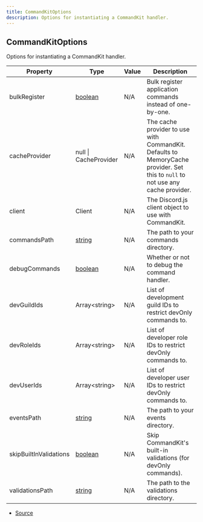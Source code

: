 ```yaml
---
title: CommandKitOptions
description: Options for instantiating a CommandKit handler.
---
```


## CommandKitOptions

Options for instantiating a CommandKit handler.

| Property | Type | Value | Description |
| ----------- | ----------- | ----------- | ----------- |
| bulkRegister | [boolean](https://developer.mozilla.org/en-US/docs/Web/JavaScript/Reference/Global_Objects/Boolean) | N/A | Bulk register application commands instead of one-by-one. |
| cacheProvider | null \| CacheProvider | N/A | The cache provider to use with CommandKit. Defaults to MemoryCache provider. Set this to `null` to not use any cache provider. |
| client | Client | N/A | The Discord.js client object to use with CommandKit. |
| commandsPath | [string](https://developer.mozilla.org/en-US/docs/Web/JavaScript/Reference/Global_Objects/String) | N/A | The path to your commands directory. |
| debugCommands | [boolean](https://developer.mozilla.org/en-US/docs/Web/JavaScript/Reference/Global_Objects/Boolean) | N/A | Whether or not to debug the command handler. |
| devGuildIds | Array\<string> | N/A | List of development guild IDs to restrict devOnly commands to. |
| devRoleIds | Array\<string> | N/A | List of developer role IDs to restrict devOnly commands to. |
| devUserIds | Array\<string> | N/A | List of developer user IDs to restrict devOnly commands to. |
| eventsPath | [string](https://developer.mozilla.org/en-US/docs/Web/JavaScript/Reference/Global_Objects/String) | N/A | The path to your events directory. |
| skipBuiltInValidations | [boolean](https://developer.mozilla.org/en-US/docs/Web/JavaScript/Reference/Global_Objects/Boolean) | N/A | Skip CommandKit's built-in validations (for devOnly commands). |
| validationsPath | [string](https://developer.mozilla.org/en-US/docs/Web/JavaScript/Reference/Global_Objects/String) | N/A | The path to the validations directory. |


- [Source](https://github.com/underctrl-io/commandkit/blob/f8cc07d11d2ae5ed7f529adff1649936223e27b2/packages/commandkit/src/types.ts#L25)